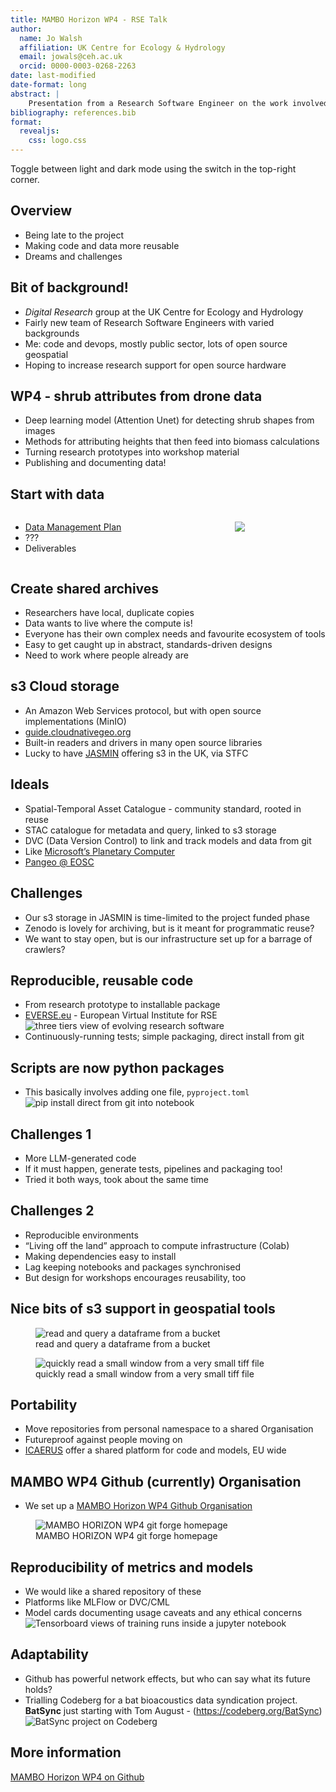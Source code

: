 ```yaml
---
title: MAMBO Horizon WP4 - RSE Talk 
author:
  name: Jo Walsh
  affiliation: UK Centre for Ecology & Hydrology
  email: jowals@ceh.ac.uk
  orcid: 0000-0003-0268-2263
date: last-modified
date-format: long
abstract: |
    Presentation from a Research Software Engineer on the work involved making MAMBO code and data portable and reusable, with potential lessons for future effort
bibliography: references.bib
format:
  revealjs: 
    css: logo.css
---
```


:::: {.content-visible when-format="html" unless-format="revealjs"}
:::{.callout-tip}
Toggle between light and dark mode using the switch in the top-right corner.
:::
::::

## Overview 

* Being late to the project
* Making code and data more reusable
* Dreams and challenges

## Bit of background!

* _Digital Research_ group at the UK Centre for Ecology and Hydrology
* Fairly new team of Research Software Engineers with varied backgrounds
* Me: code and devops, mostly public sector, lots of open source geospatial
* Hoping to increase research support for open source hardware

## WP4 - shrub attributes from drone data

* Deep learning model (Attention Unet) for detecting shrub shapes from images
* Methods for attributing heights that then feed into biomass calculations
* Turning research prototypes into workshop material
* Publishing and documenting data! 

## Start with data 

:::: {.columns}

::: {.column width="70%"}

* [Data Management Plan](https://www.ceh.ac.uk/news-and-media/blogs/implementing-fair-wizard-ukceh)
* ???
* Deliverables

:::

::: {.column width="30%"}

![](images/dmp_gnome.png)

:::

::::

## Create shared archives

* Researchers have local, duplicate copies
* Data wants to live where the compute is!
* Everyone has their own complex needs and favourite ecosystem of tools
* Easy to get caught up in abstract, standards-driven designs
* Need to work where people already are

## s3 Cloud storage

* An Amazon Web Services protocol, but with open source implementations (MinIO)
* [guide.cloudnativegeo.org](https://guide.cloudnativegeo.org)
* Built-in readers and drivers in many open source libraries
* Lucky to have [JASMIN](https://jasmin.ac.uk/) offering s3 in the UK, via STFC

## Ideals 

* Spatial-Temporal Asset Catalogue - community standard, rooted in reuse
* STAC catalogue for metadata and query, linked to s3 storage
* DVC (Data Version Control) to link and track models and data from git
* Like [Microsoft's Planetary Computer](https://planetarycomputer.microsoft.com)
* [Pangeo @ EOSC](https://pangeo-eosc.vm.fedcloud.eu/)

## Challenges

* Our s3 storage in JASMIN is time-limited to the project funded phase
* Zenodo is lovely for archiving, but is it meant for programmatic reuse?
* We want to stay open, but is our infrastructure set up for a barrage of crawlers?

## Reproducible, reusable code

* From research prototype to installable package
* [EVERSE.eu](https://everse.software/) - European Virtual Institute for RSE
![three tiers view of evolving research software](images/everse_three_tiers.png)
* Continuously-running tests; simple packaging, direct install from git

## Scripts are now python packages

* This basically involves adding one file, `pyproject.toml`
![pip install direct from git into notebook](one_shot_install.png)

## Challenges 1

* More LLM-generated code
* If it must happen, generate tests, pipelines and packaging too!
* Tried it both ways, took about the same time


## Challenges 2

* Reproducible environments
* "Living off the land" approach to compute infrastructure (Colab)
* Making dependencies easy to install
* Lag keeping notebooks and packages synchronised
* But design for workshops encourages reusability, too

## Nice bits of s3 support in geospatial tools

![read and query a dataframe from a bucket](images/read_gpd_s3.png)

![quickly read a small window from a very small tiff file](images/rasterio_s3_window.png)

## Portability

* Move repositories from personal namespace to a shared Organisation
* Futureproof against people moving on
* [ICAERUS](https://icaerus.eu/) offer a shared platform for code and models, EU wide

## MAMBO WP4 Github (currently) Organisation

* We set up a [MAMBO Horizon WP4 Github Organisation](https://github.com/MAMBO-Horizon-WP4/) 

![MAMBO HORIZON WP4 git forge homepage](images/github_org_wp4.png)

## Reproducibility of metrics and models

* We would like a shared repository of these
* Platforms like MLFlow or DVC/CML
* Model cards documenting usage caveats and any ethical concerns
![Tensorboard views of training runs inside a jupyter notebook](images/tensorboard_notebook.png)

## Adaptability

* Github has powerful network effects, but who can say what its future holds?
* Trialling Codeberg for a bat bioacoustics data syndication project. **BatSync** just starting with Tom August - ([https://codeberg.org/BatSync](https://codeberg.org/BatSync))
![BatSync project on Codeberg](images/batsync_homepage.png)

## More information

[MAMBO Horizon WP4 on Github](https://github.com/MAMBO-Horizon-WP4/)
